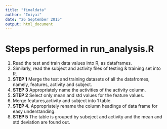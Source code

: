 ```yaml
---
title: "finaldata"
author: "Iniyai"
date: "26 September 2015"
output: html_document
---
```

# Steps performed in run_analysis.R
1. Read the test and train data values into R, as dataframes.
2. Similarly, read the subject and activity files of testing & training set into R.
3. **STEP 1** Merge the test and training datasets of all the datafromes, namely, features, activity and subject.
4. **STEP 3** Appropriately name the activities of the activity column.
5. **STEP 2** Select only mean and std values for the feature values.
6. Merge features,activity and subject into 1 table.
7. **STEP 4.** Appropriately rename the column headings of data frame for easy understanding.  
8. **STEP 5** The table is grouped by subeject and activity and the mean and std deviation are found out.

